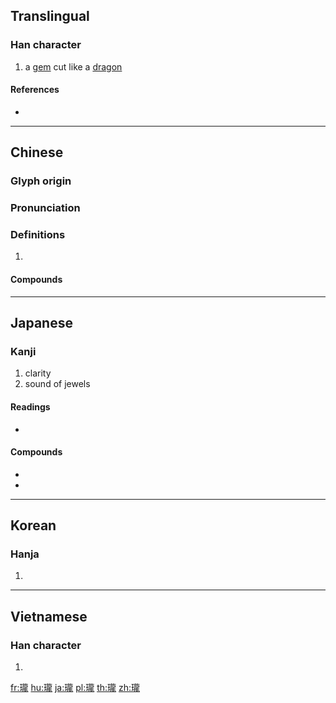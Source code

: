 {{character info/new}}
{{also|珑}}
==Translingual==

===Han character===
{{Han char|rn=96|rad=玉|as=16|sn=20|four=11111|canj=MGYBP}}

# a [[gem]] cut like a [[dragon]]

====References====
* {{Han ref|kx=0745.110|dkj=21340|dj=1153.220|hdz=21145.210|uh=74CF|ud=29903|bh=C46E|bd=50286}}

----

==Chinese==
{{zh-forms|s=珑|alt=𪚝}}

===Glyph origin===
{{Han etym}}

===Pronunciation===
{{zh-pron
|m=lóng
|c=lung4
|mn=lông/tw:long
|mc=y
|oc=y
|cat=
}}

===Definitions===
{{zh-hanzi}}

# {{rfdef|zh}}

====Compounds====
{{zh-der|八面玲瓏|剔透玲瓏|四面玲瓏|嬌小玲瓏|小巧玲瓏|玲瓏|玲瓏剔透|璁瓏|瓏玲|瓏璁|瓏瓏}}

----

==Japanese==

===Kanji===
{{ja-kanji|grade=uc|rs=玉+16}}

# clarity
# sound of jewels

====Readings====
* {{ja-readings|on=[[ろう]] (rō)}}

====Compounds====
* {{ja-r|八面玲瓏|はちめん れいろう}}
* {{ja-r|玲瓏|れいろう}}

----

==Korean==

===Hanja===
{{ko-hanja|hangeul=[[롱]]>[[농]]|eumhun=|rv=rong>nong|mr=rong>nong|y=long>nong}}

# {{defn|lang=ko|sort=玉16}}

----

==Vietnamese==

===Han character===
{{vi-hantu|[[lung]], [[long]]|rs=玉16}}

# {{defn|lang=vi|sort=玉16}}

[[fr:瓏]]
[[hu:瓏]]
[[ja:瓏]]
[[pl:瓏]]
[[th:瓏]]
[[zh:瓏]]